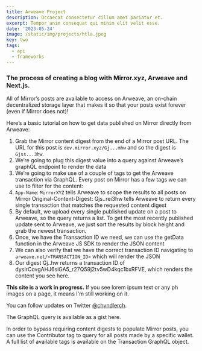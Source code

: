 ```yaml
---
title: Arweave Project
description: Occaecat consectetur cillum amet pariatur et.
excerpt: Tempor anim consequat qui minim elit velit esse.
date: '2023-05-24'
image: /static/img/projects/htla.jpeg
key: two
tags:
  - api
  - frameworks
---
```


### The process of creating a blog with Mirror.xyz, Arweave and Next.js.

<Space />

<Space />

All of Mirror’s posts are available to access on Arweave, an on-chain decentralized storage layer
that makes it so that your posts exist forever (even if Mirror does not)!

Here’s a basic tutorial on how to get data published on Mirror directly from Arweave:

<Space />

1. Grab the Mirror content digest from the end of a Mirror post URL. The URL for this post is
   `dev.mirror.xyz/Gj...mhw` and so the digest is `Gjss...3hw`.
2. We’re going to plug this digest value into a query against Arweave’s graphQL endpoint to render
   the data
3. We’re going to make use of a couple of tags to get the Arweave transaction via GraphQL. Every
   post on Mirror has a few tags we can use to filter for the content:
4. `App-Name`: `MirrorXYZ` tells Arweave to scope the results to all posts on Mirror
   Original-Content-Digest: Gjs..rei3hw tells Arweave to return every single transaction that
   matches the requested content digest
5. By default, we upload every single published update on a post to Arweave, so the query returns a
   list. To get the most recently published update sent to Arweave, we just sort the results by
   block height and grab the newest transaction.
6. Once, we have the Transaction ID we need, we can use the getData function in the Arweave JS SDK
   to render the JSON content
7. We can also verify that we have the correct transaction ID navigating to
   `arweave.net/<TRANSACTION_ID>` which will render the JSON
8. Our digest Gj..hw returns a transaction ID of dysIrCovgAHJ6siGA5_r27Q59j2tv5wD4kqc1bxRFVE, which
   renders the content you see here.

<Space />

**This site is a work in progress.** If you see lorem ipsum text or any ph images on a page, it
means I'm still working on it.

You can follow updates on Twitter [@chvndlerch](https://twitter.com/chvndlerch).

<Space />

The GraphQL query is available as a gist here.

In order to bypass requiring content digests to populate Mirror posts, you can use the Contributor
tag to query for all posts made by a specific wallet. A full list of available tags is available on
the Transaction GraphQL object.

<Space />
